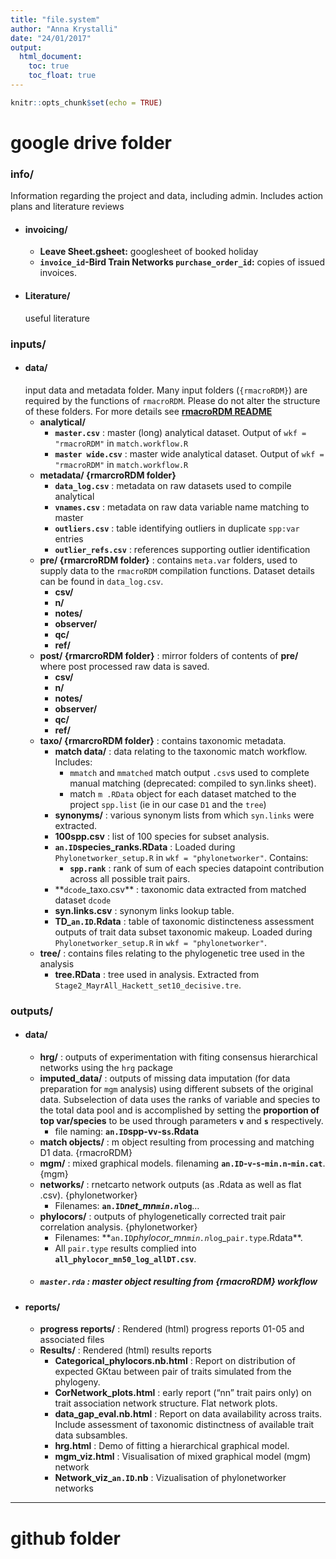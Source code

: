 ```yaml
---
title: "file.system"
author: "Anna Krystalli"
date: "24/01/2017"
output: 
  html_document:
    toc: true
    toc_float: true
---
```


```r
knitr::opts_chunk$set(echo = TRUE)
```

# google drive folder

### **info/**

Information regarding the project and data, including admin. Includes action plans and literature reviews

- #### **invoicing/**
    - **Leave Sheet.gsheet:** googlesheet of booked holiday
    - **`invoice_id`-Bird Train Networks `purchase_order_id`:** copies of issued invoices.
- #### **Literature/**
  useful literature

### **inputs/**

- #### **data/**
  input data and metadata folder. Many input folders (`{rmacroRDM}`) are required by the functions of  `rmacroRDM`. Please do not alter the structure of these folders. For more details see [**rmacroRDM README**]()
    - **analytical/** 
        - **`master.csv`** : master (long) analytical dataset. Output of `wkf = "rmacroRDM"` in `match.workflow.R`
        - **`master wide.csv`** : master wide analytical dataset. Output of `wkf = "rmacroRDM"` in `match.workflow.R`
    - **metadata/ {rmarcroRDM folder}**
        - **`data_log.csv`** : metadata on raw datasets used to compile analytical
        - **`vnames.csv`** : metadata on raw data variable name matching to master
        - **`outliers.csv`** : table identifying outliers in duplicate `spp:var` entries
        - **`outlier_refs.csv`** : references supporting outlier identification
    - **pre/ {rmarcroRDM folder}** : contains `meta.var` folders, used to supply data to the `rmacroRDM` compilation functions. Dataset details can be found in `data_log.csv`.
        - **csv/**
        - **n/**
        - **notes/**
        - **observer/**
        - **qc/**
        - **ref/**
    - **post/ {rmarcroRDM folder}** : mirror folders of contents of **pre/** where post processed raw data is saved.
        - **csv/**
        - **n/**
        - **notes/**
        - **observer/**
        - **qc/**
        - **ref/**
    - **taxo/ {rmarcroRDM folder}** : contains taxonomic metadata.
        - **match data/** : data relating to the taxonomic match workflow. Includes:
            - `mmatch` and `mmatched` match output `.csv`s used to complete manual matching (deprecated: compiled to syn.links sheet). 
            - match `m .RData` object for each dataset matched to the project `spp.list` (ie in our case `D1` and the `tree`)
        - **synonyms/** : various synonym lists from which `syn.links` were extracted.
        - **100spp.csv** : list of 100 species for subset analysis.
        - **`an.ID`species_ranks.RData** : Loaded during `Phylonetworker_setup.R` in `wkf = "phylonetworker"`. Contains: 
            - **`spp.rank`** : rank of sum of each species datapoint contribution across all possible trait pairs.
        - **`dcode`_taxo.csv** : taxonomic data extracted from matched dataset `dcode`
        - **syn.links.csv** : synonym links lookup table. 
        - **TD_`an.ID`.Rdata** : table of taxonomic distincteness assessment outputs of trait data subset taxonomic makeup. Loaded during `Phylonetworker_setup.R` in `wkf = "phylonetworker"`.
    - **tree/** : contains files relating to the phylogenetic tree used in the analysis
        - **tree.RData** : tree used in analysis. Extracted from `Stage2_MayrAll_Hackett_set10_decisive.tre`.

### **outputs/**

- #### **data/**
    - **hrg/** : outputs of experimentation with fiting consensus hierarchical networks using the `hrg` package
    - **imputed_data/** : outputs of missing data imputation (for data preparation for `mgm` analysis) using different subsets of the original data. Subselection of data uses the ranks of variable and species to the total data pool and is accomplished by setting the **proportion of top var/species** to be used through parameters **`v`** and **`s`** respectively. 
        - file naming: **`an.ID`spp-v`v`-s`s`.Rdata** 
    - **match objects/** : m object resulting from processing and matching D1 data. {rmacroRDM}
    - **mgm/** : mixed graphical models. filenaming **`an.ID`-`v`-`s`-`min.n`-`min.cat`**. {mgm}
    - **networks/** : rnetcarto network outputs (as .Rdata as well as flat .csv). {phylonetworker}
        - Filenames: **`an.ID`_net_mn`min.n`_`log`**...
    - **phylocors/** : outputs of phylogenetically corrected trait pair correlation analysis. {phylonetworker} 
        - Filenames: **`an.ID`_phylocor_mn`min.n`_`log`_`pair.type`.Rdata**.   
        -   All `pair.type` results complied into **`all_phylocor_mn50_log_allDT.csv`**.
    - ##### **`master.rda`** : master object resulting from {rmacroRDM} workflow
    


- #### **reports/**
    - **progress reports/** : Rendered (html) progress reports 01-05 and associated files
    - **Results/** : Rendered (html) results reports
        - **Categorical_phylocors.nb.html** : Report on distribution of expected GKtau between pair of traits simulated from the phylogeny. 
        - **CorNetwork_plots.html** : early report ("nn" trait pairs only) on trait association network structure. Flat network plots.
        - **data_gap_eval.nb.html** : Report on data availability across traits. Include assessment of taxonomic distinctness of available trait data subsambles.
        - **hrg.html** : Demo of fitting a hierarchical graphical model.
        - **mgm_viz.html** : Visualisation of mixed graphical model (mgm) network
        - **Network_viz_`an.ID`.nb** : Vizualisation of phylonetworker networks
        
        
***

# github folder